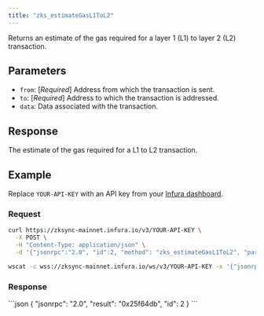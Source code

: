 ```yaml
---
title: "zks_estimateGasL1ToL2"
---
```



Returns an estimate of the gas required for a layer 1 (L1) to layer 2 (L2) transaction.

## Parameters

- `from`: [_Required_] Address from which the transaction is sent.
- `to`: [_Required_] Address to which the transaction is addressed.
- `data`: Data associated with the transaction.

## Response

The estimate of the gas required for a L1 to L2 transaction.

## Example

Replace `YOUR-API-KEY` with an API key from your [Infura dashboard](https://infura.io/dashboard).

### Request

<Tabs>
  <TabItem value="cURL">

  ```bash
  curl https://zksync-mainnet.infura.io/v3/YOUR-API-KEY \
    -X POST \
    -H "Content-Type: application/json" \
    -d '{"jsonrpc":"2.0", "id":2, "method": "zks_estimateGasL1ToL2", "params": [ { "from": "0x1111111111111111111111111111111111111111", "to":"0x2222222222222222222222222222222222222222", "data": "0xffffffff" } ] }'
  ```
  </TabItem>
  <TabItem value="WSS">

```bash
wscat -c wss://zksync-mainnet.infura.io/ws/v3/YOUR-API-KEY -x '{"jsonrpc":"2.0", "id":2, "method": "zks_estimateGasL1ToL2", "params": [ { "from": "0x1111111111111111111111111111111111111111", "to":"0x2222222222222222222222222222222222222222", "data": "0xffffffff" } ] }'
```

  </TabItem>
</Tabs>

### Response

<Tabs>
  <TabItem value="JSON">
  ```json
  {
    "jsonrpc": "2.0",
    "result": "0x25f64db",
    "id": 2
  }
  ```
  </TabItem>
</Tabs>
